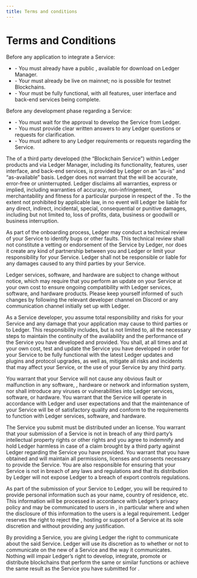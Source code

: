 ```yaml
---
title: Terms and conditions
---
```



# Terms and Conditions

<Callout type="info" emoji="ℹ️">
	Before any application to integrate a <Glossary word="Blockchain"></Glossary> Service:
	<ul>
		<li>- You must already have a public <Glossary word="Embedded App"></Glossary>, available for download on Ledger Manager.</li>
		<li>- Your <Glossary word="Blockchain"></Glossary> must already be live on mainnet; no <Glossary word="integration"></Glossary> is possible for testnet Blockchains.</li>
		<li>- Your <Glossary word="Blockchain"></Glossary> must be fully functional, with all features, user interface and back-end services being complete.</li>
	</ul>
	Before any development phase regarding a <Glossary word="Blockchain"></Glossary> Service:
	<ul>	
		<li>- You must wait for the approval to develop the <Glossary word="Blockchain"></Glossary> Service from Ledger.</li>
		<li>- You must provide clear written answers to any Ledger questions or requests for clarification.</li>
		<li>- You must adhere to any Ledger requirements or requests regarding the <Glossary word="Blockchain"></Glossary> Service.</li>
	</ul>
</Callout>

The <Glossary word="integration"></Glossary> of a third party developed <Glossary word="blockchain"></Glossary> (the “Blockchain Service”) within Ledger products and <Glossary word="Ledger Live"></Glossary> via Ledger Manager, including its functionality, features, user interface, and back-end services, is provided by Ledger on an “as-is” and “as-available” basis. Ledger does not warrant that the <Glossary word="integration"></Glossary> will be accurate, error-free or uninterrupted. Ledger disclaims all warranties, express or implied, including warranties of accuracy, non-infringement, merchantability and fitness for a particular purpose in respect of the <Glossary word="integration"></Glossary>. To the extent not prohibited by applicable law, in no event will Ledger be liable for any direct, indirect, incidental, special, consequential or punitive damages, including but not limited to, loss of profits, data, business or goodwill or business interruption. 

As part of the onboarding process, Ledger may conduct a technical review of your <Glossary word="Blockchain"></Glossary> Service to identify bugs or other faults. This technical review shall not constitute a vetting or endorsement of the <Glossary word="Blockchain"></Glossary> Service by Ledger, nor does it create any kind of partnership between you and Ledger or limit your responsibility for your <Glossary word="Blockchain"></Glossary> Service. Ledger shall not be responsible or liable for any damages caused to any third parties by your <Glossary word="Blockchain"></Glossary> Service.

Ledger services, software, <Glossary word="firmware"></Glossary> and hardware are subject to change without notice, which may require that you perform an update on your <Glossary word="Blockchain"></Glossary> Service at your own cost to ensure ongoing compatibility with Ledger services, software, <Glossary word="firmware"></Glossary> and hardware products. Please keep yourself informed of such changes by following  the relevant developer channel on Discord or any communication channel initially set up with Ledger.

As a <Glossary word="Blockchain"></Glossary> Service developer, you assume total responsibility and risks for your <Glossary word="Blockchain"></Glossary> Service and any damage that your application may cause to third parties or to Ledger. This responsibility includes, but is not limited to, all the necessary steps to maintain the continuity of the availability and the performance of the <Glossary word="Blockchain"></Glossary> Service you have developed and provided. You shall, at all times and at your own cost, test and update the <Glossary word="Blockchain"></Glossary> Service you have developed in order for your <Glossary word="Blockchain"></Glossary> Service to be fully functional with the latest Ledger updates and plugins and <Glossary word="Blockchain"></Glossary> protocol upgrades, as well as, mitigate all risks and incidents that may affect your <Glossary word="Blockchain"></Glossary> Service, or the use of your <Glossary word="Blockchain"></Glossary> Service by any third party.

You warrant that your <Glossary word="Blockchain"></Glossary> Service will not cause any obvious fault or malfunction in any software, <Glossary word="firmware"></Glossary>, hardware or network and information system, nor shall introduce any viruses or vulnerabilities into Ledger services, software, <Glossary word="firmware"></Glossary> or hardware. You warrant that the <Glossary word="Blockchain"></Glossary> Service will operate in accordance with Ledger and user expectations and that the maintenance of your <Glossary word="Blockchain"></Glossary> Service will be of satisfactory quality and conform to the requirements to function with Ledger services, software, <Glossary word="firmware"></Glossary> and hardware.

The <Glossary word="Blockchain"></Glossary> Service you submit must be distributed under an <Glossary word="open source"></Glossary> license. You warrant that your submission of a <Glossary word="Blockchain"></Glossary> Service is not in breach of any third party’s intellectual property rights or other rights and you agree to indemnify and hold Ledger harmless in case of a claim brought by a third party against Ledger regarding the <Glossary word="Blockchain"></Glossary> Service you have provided. You warrant that you have obtained and will maintain all permissions, licenses and consents necessary to provide the <Glossary word="Blockchain"></Glossary> Service. You are also responsible for ensuring that your <Glossary word="Blockchain"></Glossary> Service is not in breach of any laws and regulations and that its distribution by Ledger will not expose Ledger to a breach of export controls regulations.

As part of the submission of your <Glossary word="Blockchain"></Glossary> Service to Ledger, you will be required to provide personal information such as your name, country of residence, etc. This information will be processed in accordance with Ledger’s privacy policy and may be communicated to users in <Glossary word="Ledger Live"></Glossary>, in particular where and when the disclosure of this information to the users is a legal requirement.
Ledger reserves the right to reject the <Glossary word="integration"></Glossary>, hosting or support of a <Glossary word="Blockchain"></Glossary> Service at its sole discretion and without providing any justification.

By providing a <Glossary word="Blockchain"></Glossary> Service, you are giving Ledger the right to communicate about the said <Glossary word="Blockchain"></Glossary> Service. Ledger will use its discretion as to whether or not to communicate on the new <Glossary word="integration"></Glossary> of a <Glossary word="Blockchain"></Glossary> Service and the way it communicates.
Nothing will impair Ledger’s right to develop, integrate, promote or distribute blockchains that perform the same or similar functions or achieve the same result as the <Glossary word="Blockchain"></Glossary> Service you have submitted for <Glossary word="integration"></Glossary>.
